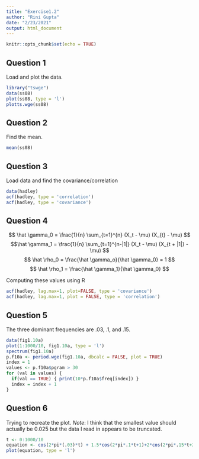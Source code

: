 ```yaml
---
title: "Exercise1.2"
author: "Rini Gupta"
date: "2/23/2021"
output: html_document
---
```


```r
knitr::opts_chunk$set(echo = TRUE)
```

## Question 1 
Load and plot the data. 

``` r
library("tswge")
data(ss08)
plot(ss08, type = 'l')
plotts.wge(ss08)
```

## Question 2 
Find the mean.
```r
mean(ss08)
```

## Question 3 
Load data and find the covariance/correlation 

```r
data(hadley)
acf(hadley, type = 'correlation')
acf(hadley, type = 'covariance')
```

## Question 4 
$$
\hat \gamma_0 = \frac{1}{n} \sum_{t=1}^{n} (X_t - \mu) (X_{t} - \mu) 
$$
$$\hat \gamma_1 = \frac{1}{n} \sum_{t=1}^{n-|1|} (X_t - \mu) (X_{t + |1|} - \mu)
$$
$$
\hat \rho_0 = \frac{\hat \gamma_o}{\hat \gamma_0} = 1
$$
$$
\hat \rho_1 = \frac{\hat \gamma_1}{\hat \gamma_0}
$$

Computing these values using R 
```r
acf(hadley, lag.max=1, plot=FALSE, type = 'covariance')
acf(hadley, lag.max=1, plot = FALSE, type = 'correlation')

```
## Question 5 
The three dominant frequencies are .03, .1, and .15. 
```r
data(fig1.10a)
plot(1:1000/10, fig1.10a, type = 'l')
spectrum(fig1.10a)
p.f10a <- period.wge(fig1.10a, dbcalc = FALSE, plot = TRUE)
index = 1
values <- p.f10a$pgram > 30
for (val in values) {
  if(val == TRUE) { print(10*p.f10a$freq[index]) } 
  index = index + 1
}
```
## Question 6 
Trying to recreate the plot. *Note*: I think that the smallest value should actually be 0.025 but the data I read in appears to be truncated.   

```r
t <- 0:1000/10
equation <- cos(2*pi*(.03)*t) + 1.5*cos(2*pi*.1*t+1)+2*cos(2*pi*.15*t+2.5)
plot(equation, type = 'l')
```

